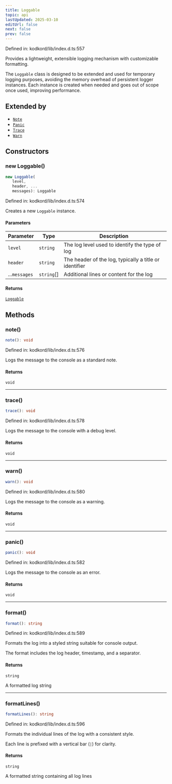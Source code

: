 ```yaml
---
title: Loggable
topic: api
lastUpdated: 2025-03-10
editUrl: false
next: false
prev: false
---
```


Defined in: kodkord/lib/index.d.ts:557

Provides a lightweight, extensible logging mechanism with customizable formatting.

The `Loggable` class is designed to be extended and used for temporary logging purposes,
avoiding the memory overhead of persistent logger instances. Each instance is created
when needed and goes out of scope once used, improving performance.

## Extended by

- [`Note`](/api/core/stable/classes/note/)
- [`Panic`](/api/core/stable/classes/panic/)
- [`Trace`](/api/core/stable/classes/trace/)
- [`Warn`](/api/core/stable/classes/warn/)

## Constructors

### new Loggable()

```ts
new Loggable(
   level, 
   header, ...
   messages): Loggable
```

Defined in: kodkord/lib/index.d.ts:574

Creates a new `Loggable` instance.

#### Parameters

| Parameter | Type | Description |
| ------ | ------ | ------ |
| `level` | `string` | The log level used to identify the type of log |
| `header` | `string` | The header of the log, typically a title or identifier |
| ...`messages` | `string`[] | Additional lines or content for the log |

#### Returns

[`Loggable`](/api/core/stable/classes/loggable/)

## Methods

### note()

```ts
note(): void
```

Defined in: kodkord/lib/index.d.ts:576

Logs the message to the console as a standard note.

#### Returns

`void`

***

### trace()

```ts
trace(): void
```

Defined in: kodkord/lib/index.d.ts:578

Logs the message to the console with a debug level.

#### Returns

`void`

***

### warn()

```ts
warn(): void
```

Defined in: kodkord/lib/index.d.ts:580

Logs the message to the console as a warning.

#### Returns

`void`

***

### panic()

```ts
panic(): void
```

Defined in: kodkord/lib/index.d.ts:582

Logs the message to the console as an error.

#### Returns

`void`

***

### format()

```ts
format(): string
```

Defined in: kodkord/lib/index.d.ts:589

Formats the log into a styled string suitable for console output.

The format includes the log header, timestamp, and a separator.

#### Returns

`string`

A formatted log string

***

### formatLines()

```ts
formatLines(): string
```

Defined in: kodkord/lib/index.d.ts:596

Formats the individual lines of the log with a consistent style.

Each line is prefixed with a vertical bar (`|`) for clarity.

#### Returns

`string`

A formatted string containing all log lines
